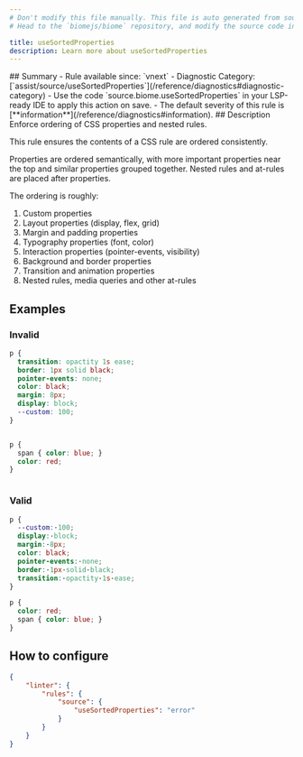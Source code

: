 ```yaml
---
# Don't modify this file manually. This file is auto generated from source, and you will lose your changes next time the website is built.
# Head to the `biomejs/biome` repository, and modify the source code in there.

title: useSortedProperties
description: Learn more about useSortedProperties
---
```


<Tabs>
<TabItem label="CSS" icon="seti:css">
## Summary
- Rule available since: `vnext`
- Diagnostic Category: [`assist/source/useSortedProperties`](/reference/diagnostics#diagnostic-category)
- Use the code `source.biome.useSortedProperties` in your LSP-ready IDE to apply this action on save.
- The default severity of this rule is [**information**](/reference/diagnostics#information).
## Description
Enforce ordering of CSS properties and nested rules.

This rule ensures the contents of a CSS rule are ordered consistently.

Properties are ordered semantically, with more important properties near the top and
similar properties grouped together. Nested rules and at-rules are placed after properties.

The ordering is roughly:

1. Custom properties
2. Layout properties (display, flex, grid)
3. Margin and padding properties
4. Typography properties (font, color)
5. Interaction properties (pointer-events, visibility)
6. Background and border properties
7. Transition and animation properties
8. Nested rules, media queries and other at-rules

## Examples

### Invalid

```css
p {
  transition: opactity 1s ease;
  border: 1px solid black;
  pointer-events: none;
  color: black;
  margin: 8px;
  display: block;
  --custom: 100;
}
```

<pre class="language-text"><code class="language-text"></code></pre>

```css
p {
  span { color: blue; }
  color: red;
}
```

<pre class="language-text"><code class="language-text"></code></pre>

### Valid

```css
p {
  --custom:·100;
  display:·block;
  margin:·8px;
  color: black;
  pointer-events:·none;
  border:·1px·solid·black;
  transition:·opactity·1s·ease;
}
```

```css
p {
  color: red;
  span { color: blue; }
}
```

## How to configure
```json title="biome.json"
{
	"linter": {
		"rules": {
			"source": {
				"useSortedProperties": "error"
			}
		}
	}
}

```

</TabItem>
</Tabs>

